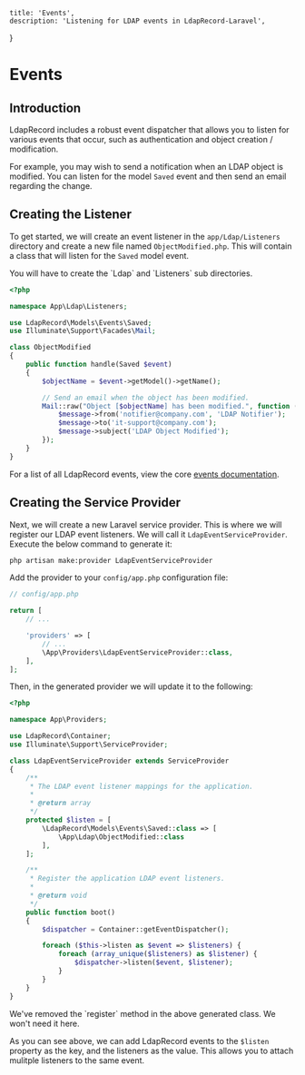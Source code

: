     title: 'Events',
    description: 'Listening for LDAP events in LdapRecord-Laravel',
}

# Events

## Introduction

LdapRecord includes a robust event dispatcher that allows you to listen for various
events that occur, such as authentication and object creation / modification.

For example, you may wish to send a notification when an LDAP object is modified.
You can listen for the model `Saved` event and then send an email regarding the change.

## Creating the Listener

To get started, we will create an event listener in the `app/Ldap/Listeners`
directory and create a new file named `ObjectModified.php`. This will
contain a class that will listen for the `Saved` model event.

<Note>
You will have to create the `Ldap` and `Listeners` sub directories.
</Note>

```php
<?php

namespace App\Ldap\Listeners;

use LdapRecord\Models\Events\Saved;
use Illuminate\Support\Facades\Mail;

class ObjectModified
{
    public function handle(Saved $event)
    {
        $objectName = $event->getModel()->getName();

        // Send an email when the object has been modified.
        Mail::raw("Object [$objectName] has been modified.", function ($message) {
            $message->from('notifier@company.com', 'LDAP Notifier');
            $message->to('it-support@company.com');
            $message->subject('LDAP Object Modified');
        });
    }
}
```

For a list of all LdapRecord events, view the core [events documentation](/docs/core/v2/events#list-of-events).

## Creating the Service Provider

Next, we will create a new Laravel service provider. This is where we will register our LDAP event
listeners. We will call it `LdapEventServiceProvider`. Execute the below command to generate it:

```bash
php artisan make:provider LdapEventServiceProvider
```

Add the provider to your `config/app.php` configuration file:

```php
// config/app.php

return [
    // ...

    'providers' => [
        // ...
        \App\Providers\LdapEventServiceProvider::class,
    ],
];
```

Then, in the generated provider we will update it to the following:

```php
<?php

namespace App\Providers;

use LdapRecord\Container;
use Illuminate\Support\ServiceProvider;

class LdapEventServiceProvider extends ServiceProvider
{
    /**
     * The LDAP event listener mappings for the application.
     *
     * @return array
     */
    protected $listen = [
        \LdapRecord\Models\Events\Saved::class => [
            \App\Ldap\ObjectModified::class
        ],
    ];

    /**
     * Register the application LDAP event listeners.
     *
     * @return void
     */
    public function boot()
    {
        $dispatcher = Container::getEventDispatcher();

        foreach ($this->listen as $event => $listeners) {
            foreach (array_unique($listeners) as $listener) {
                $dispatcher->listen($event, $listener);
            }
        }
    }
}
```

<Note>
We've removed the `register` method in the above generated class. We won't need it here.
</Note>

As you can see above, we can add LdapRecord events to the `$listen` property as the key, and
the listeners as the value. This allows you to attach mulitple listeners to the same event.

